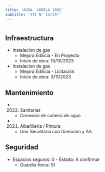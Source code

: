 ```yaml
---
title: 'AVDA. VARELA 1802'
subtitle: 'JII N° 14/19°'
---
```


#
## Infraestructura

* Instalacion de gas 
    + Mejora Edilicia - En Proyecto 
    + Inicio de obra: 10/10/2023 


* Instalacion de gas 
    + Mejora Edilicia - Licitación 
    + Inicio de obra: 3/11/2023 






## Mantenimiento

*  (2022) Sanitarias 
    + Conexión de cañería de agua

*  (2021) Albañileria / Pintura 
    + Unir Secretaria con Dirección y AA





## Seguridad

*  Espacios seguros: 0 - Estado: A confirmar 
    + Guardia física: SI



